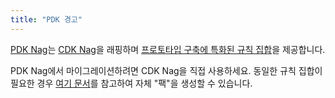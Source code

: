 ```yaml
---
title: "PDK 경고"
---
```





[PDK Nag](https://aws.github.io/aws-pdk/developer_guides/pdk-nag/index.html)는 [CDK Nag](https://github.com/cdklabs/cdk-nag)을 래핑하며 [프로토타입 구축에 특화된 규칙 집합](https://github.com/aws/aws-pdk/blob/mainline/packages/pdk-nag/src/packs/aws-prototyping-rules.ts)을 제공합니다.

PDK Nag에서 마이그레이션하려면 CDK Nag을 직접 사용하세요. 동일한 규칙 집합이 필요한 경우 [여기 문서](https://github.com/cdklabs/cdk-nag/blob/main/docs/NagPack.md)를 참고하여 자체 "팩"을 생성할 수 있습니다.